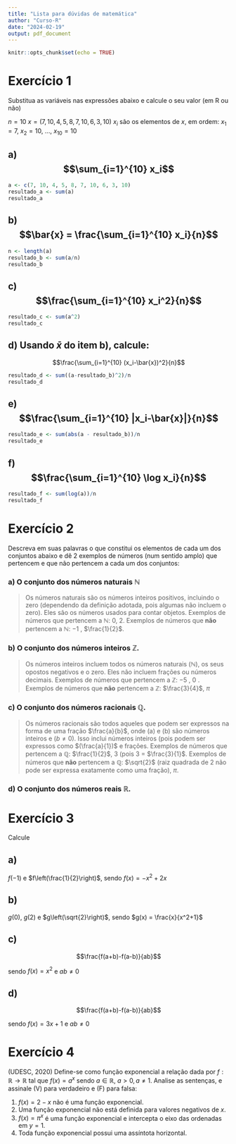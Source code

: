 ```yaml
---
title: "Lista para dúvidas de matemática"
author: "Curso-R"
date: "2024-02-19"
output: pdf_document
---
```


```r
knitr::opts_chunk$set(echo = TRUE)
```

# Exercício 1

Substitua as variáveis nas expressões abaixo e calcule o seu valor (em R ou não)

$n=10$ $x = (7, 10, 4, 5, 8, 7, 10, 6, 3, 10)$ $x_i$ são os elementos de $x$, em ordem: $x_1 = 7$, $x_2 = 10$, ..., $x_10 = 10$

## a) $$\sum_{i=1}^{10} x_i$$

```r
a <- c(7, 10, 4, 5, 8, 7, 10, 6, 3, 10)
resultado_a <- sum(a)
resultado_a
```

## b) $$\bar{x} = \frac{\sum_{i=1}^{10} x_i}{n}$$

```r
n <- length(a)
resultado_b <- sum(a/n)
resultado_b
```

## c) $$\frac{\sum_{i=1}^{10} x_i^2}{n}$$

```r
resultado_c <- sum(a^2)
resultado_c
```

## d) Usando $\bar{x}$ do item b), calcule:

$$\frac{\sum_{i=1}^{10} (x_i-\bar{x})^2}{n}$$

```r
resultado_d <- sum((a-resultado_b)^2)/n
resultado_d
```

## e) $$\frac{\sum_{i=1}^{10} |x_i-\bar{x}|}{n}$$

```r
resultado_e <- sum(abs(a - resultado_b))/n
resultado_e
```

## f) $$\frac{\sum_{i=1}^{10} \log x_i}{n}$$

```r
resultado_f <- sum(log(a))/n
resultado_f
```

# Exercício 2

Descreva em suas palavras o que constitui os elementos de cada um dos conjuntos abaixo e dê 2 exemplos de números (num sentido amplo) que pertencem e que não pertencem a cada um dos conjuntos:

### a) O conjunto dos números naturais $\mathbb{N}$

> Os números naturais são os números inteiros positivos, incluindo o zero (dependendo da definição adotada, pois algumas não incluem o zero). Eles são os números usados para contar objetos. Exemplos de números que pertencem a $\mathbb{N}$: 0, 2. Exemplos de números que **não** pertencem a $\mathbb{N}$: $-1$ , $\frac{1}{2}$.

### b) O conjunto dos números inteiros $\mathbb{Z}$.

> Os números inteiros incluem todos os números naturais $(\mathbb{N})$, os seus opostos negativos e o zero. Eles não incluem frações ou números decimais. Exemplos de números que pertencem a $\mathbb{Z}$: $-5$ , $0$ . Exemplos de números que **não** pertencem a $\mathbb{Z}$: $\frac{3}{4}$, $\pi$

### c) O conjunto dos números racionais $\mathbb{Q}$.

> Os números racionais são todos aqueles que podem ser expressos na forma de uma fração $\frac{a}{b}$, onde (a) e (b) são números inteiros e $(b \neq 0)$. Isso inclui números inteiros (pois podem ser expressos como $(\frac{a}{1})$ e frações. Exemplos de números que pertencem a $\mathbb{Q}$: $\frac{1}{2}$, 3 (pois 3 = $\frac{3}{1}$. Exemplos de números que **não** pertencem a $\mathbb{Q}$: $\sqrt{2}$ (raiz quadrada de 2 não pode ser expressa exatamente como uma fração), $\pi$.

### d) O conjunto dos números reais $\mathbb{R}$.

# Exercício 3

Calcule

## a)

$f(-1)$ e $f\left(\frac{1}{2}\right)$, sendo $f(x) = -x^2+2x$

## b)

$g(0)$, $g(2)$ e $g\left(\sqrt{2}\right)$, sendo $g(x) = \frac{x}{x^2+1}$

## c)

$$\frac{f(a+b)-f(a-b)}{ab}$$

sendo $f(x) = x^2$ e $ab \neq 0$

## d)

$$\frac{f(a+b)-f(a-b)}{ab}$$

sendo $f(x) = 3x+1$ e $ab \neq 0$

# Exercício 4

(UDESC, 2020) Define-se como função exponencial a relação dada por $f: \mathbb{R} \rightarrow \mathbb{R}$ tal que $f(x) = a^x$ sendo $a \in \mathbb{R}$, $a>0, a\neq1$. Analise as sentenças, e assinale (V) para verdadeiro e (F) para falsa:

1.  $f(x) = 2-x$ não é uma função exponencial.
2.  Uma função exponencial não está definida para valores negativos de $x$.
3.  $f(x) = \pi^x$ é uma função exponencial e intercepta o eixo das ordenadas em $y = 1$.
4.  Toda função exponencial possui uma assíntota horizontal.
